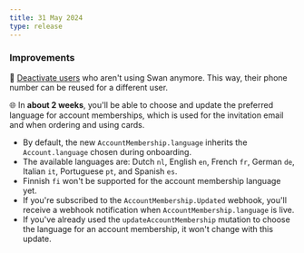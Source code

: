 ```yaml
---
title: 31 May 2024
type: release
---
```


### Improvements

📱 [Deactivate users](/topics/users/overview/guide-deactivate/) who aren't using Swan anymore. This way, their phone number can be reused for a different user.

🌐 In **about 2 weeks**, you'll be able to choose and update the preferred language for account memberships, which is used for the invitation email and when ordering and using cards.

- By default, the new `AccountMembership.language` inherits the `Account.language` chosen during onboarding.
- The available languages are: Dutch `nl`, English `en`, French `fr`, German `de`, Italian `it`, Portuguese `pt`, and Spanish `es`.
- Finnish `fi` won't be supported for the account membership language yet.
- If you're subscribed to the `AccountMembership.Updated` webhook, you'll receive a webhook notification when `AccountMembership.language` is live.
- If you've already used the `updateAccountMembership` mutation to choose the language for an account membership, it won't change with this update.
